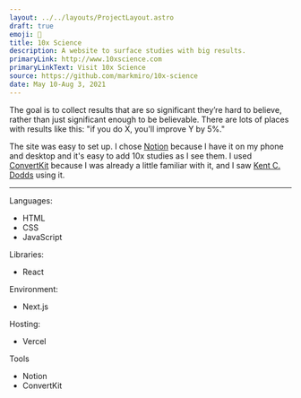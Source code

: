 ```yaml
---
layout: ../../layouts/ProjectLayout.astro
draft: true
emoji: 🧪
title: 10x Science
description: A website to surface studies with big results.
primaryLink: http://www.10xscience.com
primaryLinkText: Visit 10x Science
source: https://github.com/markmiro/10x-science
date: May 10-Aug 3, 2021
---
```


The goal is to collect results that are so significant they’re hard to believe, rather
than just significant enough to be believable. There are lots of places with results like this: "if you do X, you'll improve Y by 5%."

The site was easy to set up. I chose [Notion](https://notion.so) because I have it on my phone and desktop and it's easy to add 10x studies as I see them. I used [ConvertKit](https://convertkit.com) because I was already a little familiar with it, and I saw [Kent C. Dodds](https://kentcdodds.com) using it.

---

Languages:

- HTML
- CSS
- JavaScript

Libraries:

- React

Environment:

- Next.js

Hosting:

- Vercel

Tools

- Notion
- ConvertKit
